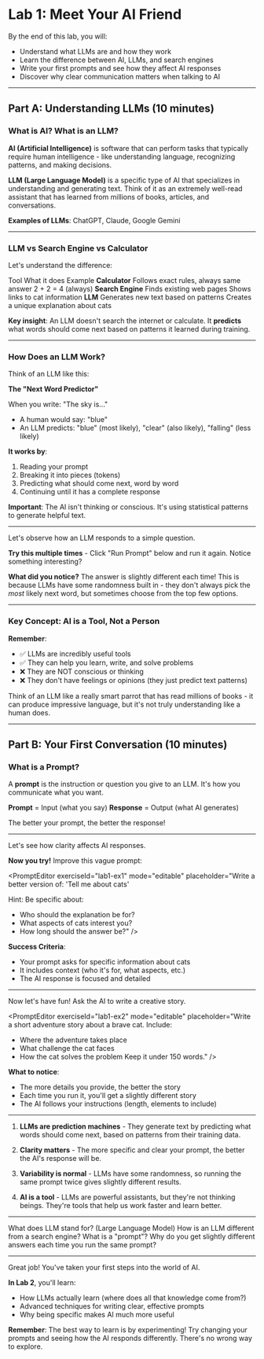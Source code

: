 # Lab 1: Meet Your AI Friend

<ObjectivesCard duration="~20 minutes">

By the end of this lab, you will:
- Understand what LLMs are and how they work
- Learn the difference between AI, LLMs, and search engines
- Write your first prompts and see how they affect AI responses
- Discover why clear communication matters when talking to AI

</ObjectivesCard>

---

## Part A: Understanding LLMs (10 minutes)

### What is AI? What is an LLM?

**AI (Artificial Intelligence)** is software that can perform tasks that typically require human intelligence - like understanding language, recognizing patterns, and making decisions.

**LLM (Large Language Model)** is a specific type of AI that specializes in understanding and generating text. Think of it as an extremely well-read assistant that has learned from millions of books, articles, and conversations.

**Examples of LLMs**: ChatGPT, Claude, Google Gemini

---

### LLM vs Search Engine vs Calculator

Let's understand the difference:

<TableCard title="Tool Comparison">
<thead>
<tr>
<th>Tool</th>
<th>What it does</th>
<th>Example</th>
</tr>
</thead>
<tbody>
<tr>
<td><strong>Calculator</strong></td>
<td>Follows exact rules, always same answer</td>
<td>2 + 2 = 4 (always)</td>
</tr>
<tr>
<td><strong>Search Engine</strong></td>
<td>Finds existing web pages</td>
<td>Shows links to cat information</td>
</tr>
<tr>
<td><strong>LLM</strong></td>
<td>Generates new text based on patterns</td>
<td>Creates a unique explanation about cats</td>
</tr>
</tbody>
</TableCard>

**Key insight**: An LLM doesn't search the internet or calculate. It **predicts** what words should come next based on patterns it learned during training.

---

### How Does an LLM Work?

Think of an LLM like this:

**The "Next Word Predictor"**

When you write: "The sky is..."
- A human would say: "blue"
- An LLM predicts: "blue" (most likely), "clear" (also likely), "falling" (less likely)

**It works by**:
1. Reading your prompt
2. Breaking it into pieces (tokens)
3. Predicting what should come next, word by word
4. Continuing until it has a complete response

**Important**: The AI isn't thinking or conscious. It's using statistical patterns to generate helpful text.

---

<ExperimentBlock title="Interactive Experiment 1: See the AI in Action">

Let's observe how an LLM responds to a simple question.

<StaticPromptDemo
  initialValue="What is a cat?"
  demoOutput="A cat is a small carnivorous mammal that has been domesticated for thousands of years. Cats are known for their independence, agility, and hunting skills. They are popular pets worldwide and come in many breeds with different appearances and personalities. Cats communicate through meowing, purring, and body language."
/>

**Try this multiple times** - Click "Run Prompt" below and run it again. Notice something interesting?

<PromptEditor
  exerciseId="lab1-demo"
  mode="editable"
  placeholder="What is a cat?"
/>

**What did you notice?** The answer is slightly different each time! This is because LLMs have some randomness built in - they don't always pick the *most* likely next word, but sometimes choose from the top few options.

</ExperimentBlock>

---

### Key Concept: AI is a Tool, Not a Person

**Remember**:
- ✅ LLMs are incredibly useful tools
- ✅ They can help you learn, write, and solve problems
- ❌ They are NOT conscious or thinking
- ❌ They don't have feelings or opinions (they just predict text patterns)

Think of an LLM like a really smart parrot that has read millions of books - it can produce impressive language, but it's not truly understanding like a human does.

---

## Part B: Your First Conversation (10 minutes)

### What is a Prompt?

A **prompt** is the instruction or question you give to an LLM. It's how you communicate what you want.

**Prompt** = Input (what you say)
**Response** = Output (what AI generates)

The better your prompt, the better the response!

---

<ExerciseBlock title="Improving Your Questions" number={1}>

Let's see how clarity affects AI responses.

<PromptComparison
  badPrompt="Tell me about dogs."
  badOutput="Dogs are domesticated mammals that belong to the Canidae family. They come in various breeds, sizes, and temperaments."
  goodPrompt="Explain to a 10-year-old why dogs are good pets. Include 3 specific reasons."
  goodOutput="Dogs make great pets for three main reasons: 1) Loyal Companions - they're like best friends who never get tired of playing! 2) Teach Responsibility - caring for them builds life skills. 3) Keep You Active - walks and playtime mean more outdoor fun!"
/>

**Now you try!** Improve this vague prompt:

<PromptEditor
  exerciseId="lab1-ex1"
  mode="editable"
  placeholder="Write a better version of: 'Tell me about cats'

Hint: Be specific about:
- Who should the explanation be for?
- What aspects of cats interest you?
- How long should the answer be?"
/>

**Success Criteria**:
- Your prompt asks for specific information about cats
- It includes context (who it's for, what aspects, etc.)
- The AI response is focused and detailed

</ExerciseBlock>

---

<ExerciseBlock title="Let AI Write a Story" number={2}>

Now let's have fun! Ask the AI to write a creative story.

<PromptEditor
  exerciseId="lab1-ex2"
  mode="editable"
  placeholder="Write a short adventure story about a brave cat. Include:
- Where the adventure takes place
- What challenge the cat faces
- How the cat solves the problem
Keep it under 150 words."
/>

**What to notice**:
- The more details you provide, the better the story
- Each time you run it, you'll get a slightly different story
- The AI follows your instructions (length, elements to include)

</ExerciseBlock>

---

<DiscoveriesCard>

1. **LLMs are prediction machines** - They generate text by predicting what words should come next, based on patterns from their training data.

2. **Clarity matters** - The more specific and clear your prompt, the better the AI's response will be.

3. **Variability is normal** - LLMs have some randomness, so running the same prompt twice gives slightly different results.

4. **AI is a tool** - LLMs are powerful assistants, but they're not thinking beings. They're tools that help us work faster and learn better.

</DiscoveriesCard>

---

<QuizCard>

<QuizItem>What does LLM stand for? (Large Language Model)</QuizItem>
<QuizItem>How is an LLM different from a search engine?</QuizItem>
<QuizItem>What is a "prompt"?</QuizItem>
<QuizItem>Why do you get slightly different answers each time you run the same prompt?</QuizItem>

</QuizCard>

---

<NextSteps href="/dashboard/vibecoding/labs/lab2">

Great job! You've taken your first steps into the world of AI.

**In Lab 2**, you'll learn:
- How LLMs actually learn (where does all that knowledge come from?)
- Advanced techniques for writing clear, effective prompts
- Why being specific makes AI much more useful

**Remember**: The best way to learn is by experimenting! Try changing your prompts and seeing how the AI responds differently. There's no wrong way to explore.

</NextSteps>
